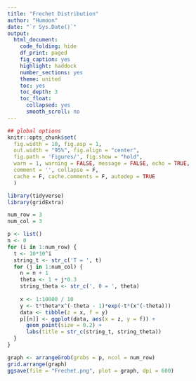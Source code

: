 ```yaml
---
title: "Frechet Distribution"
author: "Humoon"
date: "`r Sys.Date()`"
output:
  html_document:
    code_folding: hide
    df_print: paged
    fig_caption: yes
    highlight: haddock
    number_sections: yes
    theme: united
    toc: yes
    toc_depth: 3
    toc_float:
      collapsed: yes
      smooth_scroll: no
---
```



```r
## global options
knitr::opts_chunk$set(
  fig.width = 10, fig.asp = 1,
  out.width = "95%", fig.align = "center",
  fig.path = 'Figures/', fig.show = "hold",
  warn = 1, warning = FALSE, message = FALSE, echo = TRUE, 
  comment = '', collapse = F, 
  cache = F, cache.comments = F, autodep = TRUE
  )
```

```r
library(tidyverse)
library(gridExtra)

num_row = 3
num_col = 3

p <- list()
n <- 0
for (i in 1:num_row) {
  t <- 10*10^i
  string_t <- str_c('T = ', t)
  for (j in 1:num_col) {
    n = n + 1
    theta <- 1 + j*0.3
    string_theta <- str_c(', θ = ', theta)
    
    x <- 1:10000 / 10
    y <- t*theta*x^(-theta - 1)*exp(-t*(x^(-theta)))
    data <- tibble(z = x, f = y)
    p[[n]] <- ggplot(data, aes(x = z, y = f)) + 
      geom_point(size = 0.2) + 
      labs(title = str_c(string_t, string_theta))
  }
}

graph <- arrangeGrob(grobs = p, ncol = num_row)
grid.arrange(graph)
ggsave(file = "Frechet.png", plot = graph, dpi = 600)
```
